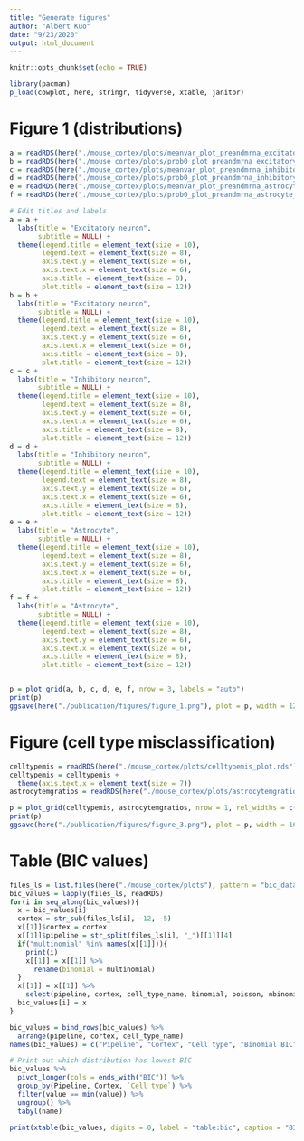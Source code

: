 ```yaml
---
title: "Generate figures"
author: "Albert Kuo"
date: "9/23/2020"
output: html_document
---
```


```r
knitr::opts_chunk$set(echo = TRUE)
```

```r
library(pacman)
p_load(cowplot, here, stringr, tidyverse, xtable, janitor)
```


# Figure 1 (distributions)

```r
a = readRDS(here("./mouse_cortex/plots/meanvar_plot_preandmrna_excitatory_neuron_cortex_1.rds"))
b = readRDS(here("./mouse_cortex/plots/prob0_plot_preandmrna_excitatory_neuron_cortex_1.rds"))
c = readRDS(here("./mouse_cortex/plots/meanvar_plot_preandmrna_inhibitory_neuron_cortex_1.rds"))
d = readRDS(here("./mouse_cortex/plots/prob0_plot_preandmrna_inhibitory_neuron_cortex_1.rds"))
e = readRDS(here("./mouse_cortex/plots/meanvar_plot_preandmrna_astrocyte_cortex_1.rds"))
f = readRDS(here("./mouse_cortex/plots/prob0_plot_preandmrna_astrocyte_cortex_1.rds"))

# Edit titles and labels
a = a +
  labs(title = "Excitatory neuron",
       subtitle = NULL) +
  theme(legend.title = element_text(size = 10),
        legend.text = element_text(size = 8),
        axis.text.y = element_text(size = 6),
        axis.text.x = element_text(size = 6),
        axis.title = element_text(size = 8),
        plot.title = element_text(size = 12))
b = b + 
  labs(title = "Excitatory neuron",
       subtitle = NULL) +
  theme(legend.title = element_text(size = 10),
        legend.text = element_text(size = 8),
        axis.text.y = element_text(size = 6),
        axis.text.x = element_text(size = 6),
        axis.title = element_text(size = 8),
        plot.title = element_text(size = 12))
c = c +
  labs(title = "Inhibitory neuron",
       subtitle = NULL) +
  theme(legend.title = element_text(size = 10),
        legend.text = element_text(size = 8),
        axis.text.y = element_text(size = 6),
        axis.text.x = element_text(size = 6),
        axis.title = element_text(size = 8),
        plot.title = element_text(size = 12))
d = d + 
  labs(title = "Inhibitory neuron",
       subtitle = NULL) +
  theme(legend.title = element_text(size = 10),
        legend.text = element_text(size = 8),
        axis.text.y = element_text(size = 6),
        axis.text.x = element_text(size = 6),
        axis.title = element_text(size = 8),
        plot.title = element_text(size = 12))
e = e +
  labs(title = "Astrocyte",
       subtitle = NULL) +
  theme(legend.title = element_text(size = 10),
        legend.text = element_text(size = 8),
        axis.text.y = element_text(size = 6),
        axis.text.x = element_text(size = 6),
        axis.title = element_text(size = 8),
        plot.title = element_text(size = 12))
f = f + 
  labs(title = "Astrocyte",
       subtitle = NULL) +
  theme(legend.title = element_text(size = 10),
        legend.text = element_text(size = 8),
        axis.text.y = element_text(size = 6),
        axis.text.x = element_text(size = 6),
        axis.title = element_text(size = 8),
        plot.title = element_text(size = 12))


p = plot_grid(a, b, c, d, e, f, nrow = 3, labels = "auto")
print(p)
ggsave(here("./publication/figures/figure_1.png"), plot = p, width = 12, height = 6)
```

# Figure (cell type misclassification)

```r
celltypemis = readRDS(here("./mouse_cortex/plots/celltypemis_plot.rds"))
celltypemis = celltypemis +
  theme(axis.text.x = element_text(size = 7))
astrocytemgratios = readRDS(here("./mouse_cortex/plots/astrocytemgratios_plot.rds"))

p = plot_grid(celltypemis, astrocytemgratios, nrow = 1, rel_widths = c(0.7, 0.3), labels = "auto")
print(p)
ggsave(here("./publication/figures/figure_3.png"), plot = p, width = 16, height = 8)
```


# Table (BIC values)

```r
files_ls = list.files(here("./mouse_cortex/plots"), pattern = "bic_data.*.rds", full.names = T)
bic_values = lapply(files_ls, readRDS)
for(i in seq_along(bic_values)){
  x = bic_values[i]
  cortex = str_sub(files_ls[i], -12, -5)
  x[[1]]$cortex = cortex
  x[[1]]$pipeline = str_split(files_ls[i], "_")[[1]][4]
  if("multinomial" %in% names(x[[1]])){
    print(i)
    x[[1]] = x[[1]] %>%
      rename(binomial = multinomial)
  }
  x[[1]] = x[[1]] %>%
    select(pipeline, cortex, cell_type_name, binomial, poisson, nbinomial, nbinomial_2)
  bic_values[i] = x
}

bic_values = bind_rows(bic_values) %>%
  arrange(pipeline, cortex, cell_type_name)
names(bic_values) = c("Pipeline", "Cortex", "Cell type", "Binomial BIC", "Poisson BIC", "Negative binomial BIC", "Negative binomial 2 BIC")

# Print out which distribution has lowest BIC
bic_values %>% 
  pivot_longer(cols = ends_with("BIC")) %>%
  group_by(Pipeline, Cortex, `Cell type`) %>%
  filter(value == min(value)) %>%
  ungroup() %>%
  tabyl(name)

print(xtable(bic_values, digits = 0, label = "table:bic", caption = "BIC log-likelihoods for every pipeline, cell type, and cortex combination. Negative binomial refers to a negative binomial distribution with one overdispersion parameter for all genes. Negative binomial 2 refers to a negative binomial distribution with gene-specific overdispersion parameters."), include.rownames = F)
```

